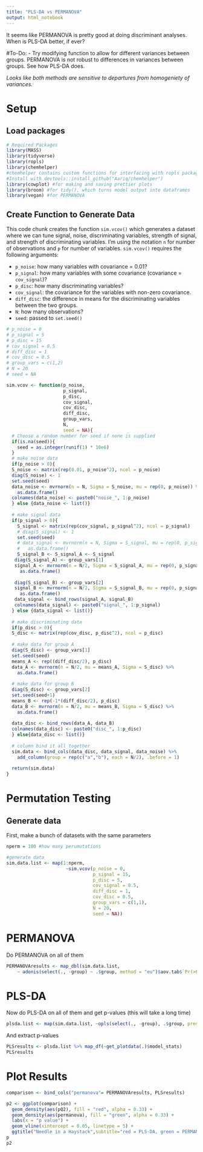 ```yaml
---
title: "PLS-DA vs PERMANOVA"
output: html_notebook
---
```


It seems like PERMANOVA is pretty good at doing discriminant analyses.  When is PLS-DA better, if ever?

#To-Do:
 - Try modifying function to allow for different variances between groups.  PERMANOVA is not robust to differences in variances between groups.  See how PLS-DA does.
 
*Looks like both methods are sensitive to departures from homogeniety of variances.*

# Setup
## Load packages
```r
# Required Packages
library(MASS)
library(tidyverse)
library(ropls)
library(chemhelper)
#chemhelper contains custom functions for interfacing with ropls package in a friendlier way (and other things).  
#Install with devtools::install_github("Aariq/chemhelper")
library(cowplot) #for making and saving prettier plots
library(broom) #for tidy(), which turns model output into dataframes
library(vegan) #for PERMANOVA
```

## Create Function to Generate Data
This code chunk creates the function `sim.vcov()` which generates a dataset where we can tune signal, noise, discriminating variables, strength of signal, and strength of discriminating variables. I'm using the notation `n` for number of observations and `p` for number of variables. `sim.vcov()` requires the following arguments:

- `p_noise`: how many variables with covariance = 0.01?
- `p_signal`: how many variables with some covariance (covariance = `cov_signal`)?
- `p_disc`: how many discriminating variables?
- `cov_signal`: the covariance for the variables with non-zero covariance.
- `diff_disc`: the difference in means for the discriminating variables between the two groups.
- `N`: how many observations?
- `seed`: passed to `set.seed()`

```r
# p_noise = 0
# p_signal = 5
# p_disc = 15
# cov_signal = 0.5
# diff_disc = 1
# cov_disc = 0.5
# group_vars = c(1,2)
# N = 20
# seed = NA

sim.vcov <- function(p_noise,
                     p_signal,
                     p_disc,
                     cov_signal,
                     cov_disc,
                     diff_disc,
                     group_vars,
                     N,
                     seed = NA){
  # Choose a random number for seed if none is supplied
  if(is.na(seed)){
    seed = as.integer(runif(1) * 10e6)
  }
  # make noise data
  if(p_noise > 0){
  S_noise <- matrix(rep(0.01, p_noise^2), ncol = p_noise)
  diag(S_noise) <- 1
  set.seed(seed)
  data_noise <- mvrnorm(n = N, Sigma = S_noise, mu = rep(0, p_noise)) %>%
    as.data.frame()
  colnames(data_noise) <- paste0("noise_", 1:p_noise)
  } else {data_noise <- list()}
  
  # make signal data
  if(p_signal > 0){
    S_signal <- matrix(rep(cov_signal, p_signal^2), ncol = p_signal)
    # diag(S_signal) <- 1
    set.seed(seed)
    # data_signal <- mvrnorm(n = N, Sigma = S_signal, mu = rep(0, p_signal)) %>%
    #   as.data.frame()
    S_signal_B <- S_signal_A <- S_signal
   diag(S_signal_A) <- group_vars[1]
   signal_A <- mvrnorm(n = N/2, Sigma = S_signal_A, mu = rep(0, p_signal)) %>% 
     as.data.frame()
   
   diag(S_signal_B) <- group_vars[2]
   signal_B <- mvrnorm(n = N/2, Sigma = S_signal_B, mu = rep(0, p_signal)) %>% 
     as.data.frame()
   data_signal <- bind_rows(signal_A, signal_B)
   colnames(data_signal) <- paste0("signal_", 1:p_signal)
  } else {data_signal <- list()}
  
  # make discriminating data
  if(p_disc > 0){
  S_disc <- matrix(rep(cov_disc, p_disc^2), ncol = p_disc)
  
  # make data for group A
  diag(S_disc) <- group_vars[1]
  set.seed(seed)
  means_A <- rep((diff_disc/2), p_disc)
  data_A <- mvrnorm(n = N/2, mu = means_A, Sigma = S_disc) %>%
    as.data.frame()
  
  # make data for group B
  diag(S_disc) <- group_vars[2]
  set.seed(seed+1)
  means_B <- rep(-1*(diff_disc/2), p_disc)
  data_B <- mvrnorm(n = N/2, mu = means_B, Sigma = S_disc) %>%
    as.data.frame()
  
  data_disc <- bind_rows(data_A, data_B)
  colnames(data_disc) <- paste0("disc_", 1:p_disc)
  } else{data_disc <- list()}
  
  # column bind it all together
  sim.data <- bind_cols(data_disc, data_signal, data_noise) %>%
    add_column(group = rep(c("a","b"), each = N/2), .before = 1)
  
  return(sim.data)
}
```

# Permutation Testing
## Generate data
First, make a bunch of datasets with the same parameters
```r
nperm = 100 #how many perumutations

#generate data
sim.data.list <- map(1:nperm,
                      ~sim.vcov(p_noise = 0,
                                p_signal = 15,
                                p_disc = 5,
                                cov_signal = 0.5,
                                diff_disc = 1,
                                cov_disc = 0.5,
                                group_vars = c(1,1),
                                N = 20,
                                seed = NA))
```

# PERMANOVA
Do PERMANOVA on all of them
```r
PERMANOVAresults <- map_dbl(sim.data.list,
    ~ adonis(select(., -group) ~ .$group, method = "eu")$aov.tab$`Pr(>F)`[1])
```

# PLS-DA
Now do PLS-DA on all of them and get p-values (this will take a long time)
```r
plsda.list <- map(sim.data.list, ~opls(select(., -group), .$group, predI = 2, permI = 200, plotL = FALSE))
```

And extract p-values
```r
PLSresults <- plsda.list %>% map_df(~get_plotdata(.)$model_stats)
PLSresults
```

# Plot Results
```r
comparison <- bind_cols("permanova"= PERMANOVAresults, PLSresults)

p2 <- ggplot(comparison) +
  geom_density(aes(pQ2), fill = "red", alpha = 0.33) +
  geom_density(aes(permanova), fill = "green", alpha = 0.33) +
  labs(x = "p value") +
  geom_vline(xintercept = 0.05, linetype = 5) +
  ggtitle("Needle in a Haystack",subtitle="red = PLS-DA, green = PERMANOVA")
p
p2
```